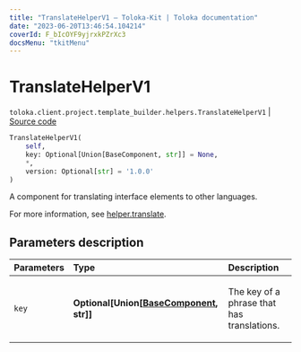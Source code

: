 ```yaml
---
title: "TranslateHelperV1 — Toloka-Kit | Toloka documentation"
date: "2023-06-20T13:46:54.104214"
coverId: F_bIcOYF9yjrxkPZrXc3
docsMenu: "tkitMenu"
---
```


# TranslateHelperV1

`toloka.client.project.template_builder.helpers.TranslateHelperV1` | [Source code](https://github.com/Toloka/toloka-kit/blob/v1.2.0/src/client/project/template_builder/helpers.py#L227)

```python
TranslateHelperV1(
    self,
    key: Optional[Union[BaseComponent, str]] = None,
    *,
    version: Optional[str] = '1.0.0'
)
```

A component for translating interface elements to other languages.

For more information, see [helper.translate](/docs/template-builder/reference/helper.translate).

## Parameters description

| Parameters | Type | Description |
| :----------| :----| :-----------|
`key`|**Optional\[Union\[[BaseComponent](/docs/toloka-kit/reference/toloka.client.project.template_builder.base.BaseComponent), str\]\]**|<p>The key of a phrase that has translations.</p>